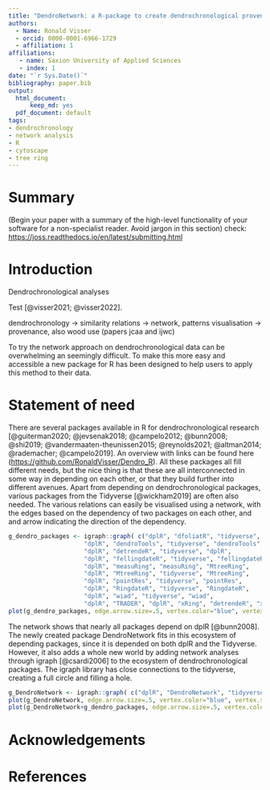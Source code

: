 ```yaml
---
title: "DendroNetwork: a R-package to create dendrochronological provenance networks"
authors: 
  - Name: Ronald Visser
  - orcid: 0000-0001-6966-1729
  - affiliation: 1
affiliations:
   - name: Saxion University of Applied Sciences
   - index: 1
date: "`r Sys.Date()`"
bibliography: paper.bib
output: 
  html_document:
      keep_md: yes
  pdf_document: default
tags:
- dendrochronology
- network analysis
- R
- cytoscape
- tree ring
---
```



# Summary

(Begin your paper with a summary of the high-level functionality of your software for a non-specialist reader. Avoid jargon in this section) check: <https://joss.readthedocs.io/en/latest/submitting.html>

# Introduction

Dendrochronological analyses 

Test [@visser2021; @visser2022].

dendrochronology -> similarity relations -> network, patterns visualisation -> provenance, also wood use (papers jcaa and ijwc)

To try the network approach on dendrochronological data can be overwhelming an seemingly difficult. To make this more easy and accessible a new package for R has been designed to help users to apply this method to their data.


# Statement of need

There are several packages available in R for dendrochronological research [@guiterman2020; @jevsenak2018; @campelo2012; @bunn2008; @shi2019; @vandermaaten-theunissen2015; @reynolds2021; @altman2014; @rademacher; @campelo2019]. An overview with links can be found here (<https://github.com/RonaldVisser/Dendro_R>). All these packages all fill different needs, but the nice thing is that these are all interconnected in some way in depending on each other, or that they build further into different avenues. Apart from depending on dendrochronological packages, various packages from the Tidyverse [@wickham2019] are often also needed. The various relations can easily be visualised using a network, with the edges based on the dependency of two packages on each other, and and arrow indicating the direction of the dependency.

```r
g_dendro_packages <- igraph::graph( c("dplR", "dfoliatR", "tidyverse", "dfoliatR",
                     "dplR", "dendroTools", "tidyverse", "dendroTools",
                     "dplR", "detrendeR", "tidyverse", "dplR",
                     "dplR", "fellingdateR", "tidyverse", "fellingdateR",
                     "dplR", "measuRing", "measuRing", "MtreeRing",
                     "dplR", "MtreeRing", "tidyverse", "MtreeRing",
                     "dplR", "pointRes", "tidyverse", "pointRes",
                     "dplR", "RingdateR", "tidyverse", "RingdateR",
                     "dplR", "wiad", "tidyverse", "wiad",
                     "dplR", "TRADER", "dplR", "xRing", "detrendeR", "xRing"))
plot(g_dendro_packages, edge.arrow.size=.5, vertex.color="blue", vertex.size=15, vertex.frame.color="gray", vertex.label.color="black", vertex.label.cex=0.8, vertex.label.dist=2)
```

The network shows that nearly all packages depend on dplR [@bunn2008]. The newly created package DendroNetwork fits in this ecosystem of depending packages, since it is depended on both dplR and the Tidyverse. However, it also adds a whole new world by adding network analyses through igraph [@csardi2006] to the ecosystem of dendrochronological packages. The igraph library has close connections to the tidyverse, creating a full circle and filling a hole. 

```r
g_DendroNetwork <- igraph::graph( c("dplR", "DendroNetwork", "tidyverse", "DendroNetwork", "igraph", "DendroNetwork", "igraph", "tidyverse", "tidyverse", "igraph"))
plot(g_DendroNetwork, edge.arrow.size=.5, vertex.color="blue", vertex.size=15, vertex.frame.color="gray", vertex.label.color="black", vertex.label.cex=0.8, vertex.label.dist=2)
plot(g_DendroNetwork+g_dendro_packages, edge.arrow.size=.5, vertex.color="blue", vertex.size=15, vertex.frame.color="gray", vertex.label.color="black", vertex.label.cex=0.8, vertex.label.dist=2)
```



# Acknowledgements

# References
